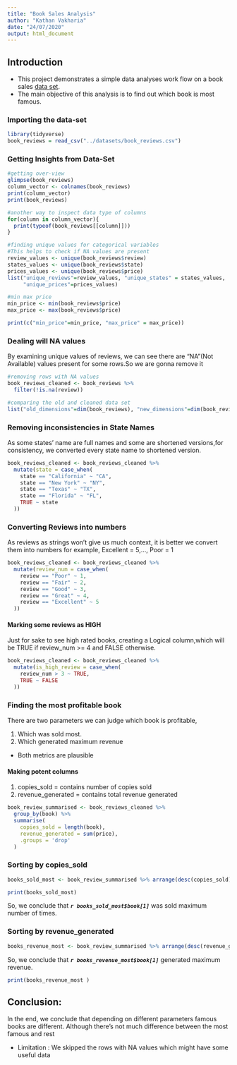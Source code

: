 ```yaml
---
title: "Book Sales Analysis"
author: "Kathan Vakharia"
date: "24/07/2020"
output: html_document
---
```

## Introduction
* This project demonstrates a simple data analyses work flow on a book 
sales [data set](https://data.world/dataquest/book-reviews).
* The main objective of this analysis is to find out which book is most famous.

### Importing the data-set
```r
library(tidyverse)
book_reviews = read_csv("../datasets/book_reviews.csv")
```

### Getting Insights from Data-Set
```r
#getting over-view 
glimpse(book_reviews) 
column_vector <- colnames(book_reviews)
print(column_vector)
print(book_reviews)
```

```r
#another way to inspect data type of columns
for(column in column_vector){
  print(typeof(book_reviews[[column]]))
}
```
```r
#finding unique values for categorical variables
#This helps to check if NA values are present
review_values <- unique(book_reviews$review)
states_values <- unique(book_reviews$state)
prices_values <- unique(book_reviews$price)
list("unique_reviews"=review_values, "unique_states" = states_values,
     "unique_prices"=prices_values)
```
```r
#min max price
min_price <- min(book_reviews$price)
max_price <- max(book_reviews$price)

print(c("min_price"=min_price, "max_price" = max_price))

```

### Dealing will NA values
By examining unique values of reviews, we can see there are "NA"(Not Available) values present for some rows.So we are gonna remove it
```r
#removing rows with NA values
book_reviews_cleaned <- book_reviews %>%
  filter(!is.na(review))

#comparing the old and cleaned data set
list("old_dimensions"=dim(book_reviews), "new_dimensions"=dim(book_reviews_cleaned))

```
### Removing inconsistencies in State Names
As some states' name are full names and some are shortened versions,for consistency, we converted every state name to shortened version.
```r
book_reviews_cleaned <- book_reviews_cleaned %>%
  mutate(state = case_when(
    state == "California" ~ "CA",
    state == "New York" ~ "NY",
    state == "Texas" ~ "TX",
    state == "Florida" ~ "FL",
    TRUE ~ state
  ))
```
### Converting Reviews into numbers
As reviews as strings won't give us much context, it is better we convert them into numbers for example, Excellent = 5,..., Poor = 1
```r
book_reviews_cleaned <- book_reviews_cleaned %>%
  mutate(review_num = case_when(
    review == "Poor" ~ 1,
    review == "Fair" ~ 2,
    review == "Good" ~ 3,
    review == "Great" ~ 4,
    review == "Excellent" ~ 5
  ))
```

#### Marking some reviews as HIGH
Just for sake to see high rated books, creating a Logical column,which will
be TRUE if review_num >= 4 and FALSE otherwise.

```r
book_reviews_cleaned <- book_reviews_cleaned %>%
  mutate(is_high_review = case_when(
    review_num > 3 ~ TRUE,
    TRUE ~ FALSE
  ))
```

### Finding the most profitable book
There are two parameters we can judge which book is profitable,

 1. Which was sold most.
 2. Which generated maximum revenue 
 *  Both metrics are plausible

#### Making potent columns

1. copies_sold = contains number of copies sold
2. revenue_generated = contains total revenue generated

```r
book_review_summarised <- book_reviews_cleaned %>%
  group_by(book) %>%
  summarise(
    copies_sold = length(book),
    revenue_generated = sum(price),
    .groups = 'drop'
  )
```

### Sorting by copies_sold
```r
books_sold_most <- book_review_summarised %>% arrange(desc(copies_sold))
```

```r
print(books_sold_most)
```
So, we conclude that <strong> _`r books_sold_most$book[1]`_</strong>   was sold maximum number of times.

### Sorting by revenue_generated
```r
books_revenue_most <- book_review_summarised %>% arrange(desc(revenue_generated))
```
So, we conclude that  <b>_`r books_revenue_most$book[1]`_</b>  generated maximum revenue.

```r
print(books_revenue_most )
```

## Conclusion:
In the end, we conclude that depending on different parameters famous books are different. Although there's not much difference between the most famous and rest

* Limitation : We skipped the rows with NA values which might have some useful data






















